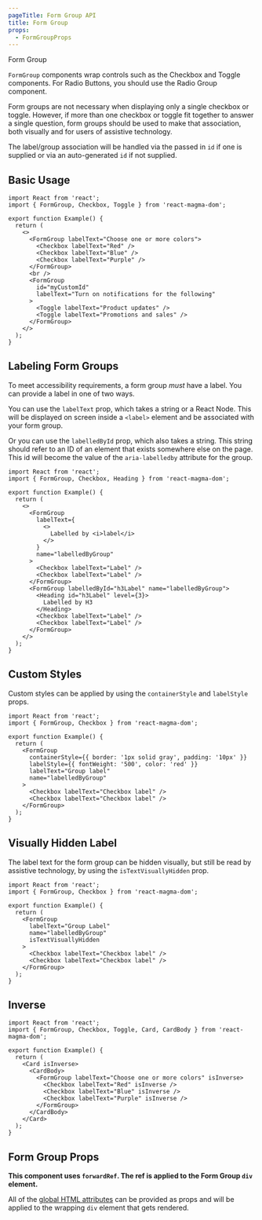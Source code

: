 ```yaml
---
pageTitle: Form Group API
title: Form Group
props:
  - FormGroupProps
---
```


<DocsHeading type="api">Form Group</DocsHeading>

`FormGroup` components wrap controls such as the <Link to="/api/checkboxes">Checkbox</Link> and <Link to="/api/toggle">Toggle</Link> components.
For <Link to="/api/radio">Radio Buttons</Link>, you should use the <Link to="/api/radio/#labeling_radio%20groups">Radio Group</Link> component.

Form groups are not necessary when displaying only a single checkbox or toggle. However, if more than one checkbox or toggle fit together to answer a single question,
form groups should be used to make that association, both visually and for users of assistive technology.

The label/group association will be handled via the passed in `id` if one is supplied or via an auto-generated `id` if not supplied.

## Basic Usage

```tsx
import React from 'react';
import { FormGroup, Checkbox, Toggle } from 'react-magma-dom';

export function Example() {
  return (
    <>
      <FormGroup labelText="Choose one or more colors">
        <Checkbox labelText="Red" />
        <Checkbox labelText="Blue" />
        <Checkbox labelText="Purple" />
      </FormGroup>
      <br />
      <FormGroup
        id="myCustomId"
        labelText="Turn on notifications for the following"
      >
        <Toggle labelText="Product updates" />
        <Toggle labelText="Promotions and sales" />
      </FormGroup>
    </>
  );
}
```

## Labeling Form Groups

To meet accessibility requirements, a form group _must_ have a label. You can provide a label in one of two ways.

You can use the `labelText` prop, which takes a string or a React Node. This will be displayed on screen inside a `<label>` element and be associated with your form group.

Or you can use the `labelledById` prop, which also takes a string. This string should refer to an ID of an element that exists somewhere else on the page.
This id will become the value of the `aria-labelledby` attribute for the group.

```tsx
import React from 'react';
import { FormGroup, Checkbox, Heading } from 'react-magma-dom';

export function Example() {
  return (
    <>
      <FormGroup
        labelText={
          <>
            Labelled by <i>label</i>
          </>
        }
        name="labelledByGroup"
      >
        <Checkbox labelText="Label" />
        <Checkbox labelText="Label" />
      </FormGroup>
      <FormGroup labelledById="h3Label" name="labelledByGroup">
        <Heading id="h3Label" level={3}>
          Labelled by H3
        </Heading>
        <Checkbox labelText="Label" />
        <Checkbox labelText="Label" />
      </FormGroup>
    </>
  );
}
```

## Custom Styles

Custom styles can be applied by using the `containerStyle` and `labelStyle` props.

```tsx
import React from 'react';
import { FormGroup, Checkbox } from 'react-magma-dom';

export function Example() {
  return (
    <FormGroup
      containerStyle={{ border: '1px solid gray', padding: '10px' }}
      labelStyle={{ fontWeight: '500', color: 'red' }}
      labelText="Group label"
      name="labelledByGroup"
    >
      <Checkbox labelText="Checkbox label" />
      <Checkbox labelText="Checkbox label" />
    </FormGroup>
  );
}
```

## Visually Hidden Label

The label text for the form group can be hidden visually, but still be read by assistive technology, by using the `isTextVisuallyHidden` prop.

```tsx
import React from 'react';
import { FormGroup, Checkbox } from 'react-magma-dom';

export function Example() {
  return (
    <FormGroup
      labelText="Group Label"
      name="labelledByGroup"
      isTextVisuallyHidden
    >
      <Checkbox labelText="Checkbox label" />
      <Checkbox labelText="Checkbox label" />
    </FormGroup>
  );
}
```

## Inverse

```tsx
import React from 'react';
import { FormGroup, Checkbox, Toggle, Card, CardBody } from 'react-magma-dom';

export function Example() {
  return (
    <Card isInverse>
      <CardBody>
        <FormGroup labelText="Choose one or more colors" isInverse>
          <Checkbox labelText="Red" isInverse />
          <Checkbox labelText="Blue" isInverse />
          <Checkbox labelText="Purple" isInverse />
        </FormGroup>
      </CardBody>
    </Card>
  );
}
```

## Form Group Props

**This component uses `forwardRef`. The ref is applied to the Form Group `div` element.**

All of the [global HTML attributes](https://developer.mozilla.org/en-US/docs/Web/HTML/Global_attributes) can be provided as props and will be applied to the wrapping `div` element that gets rendered.

<FormGroupProps />
